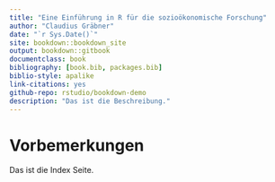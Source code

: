 ```yaml
--- 
title: "Eine Einführung in R für die sozioökonomische Forschung"
author: "Claudius Gräbner"
date: "`r Sys.Date()`"
site: bookdown::bookdown_site
output: bookdown::gitbook
documentclass: book
bibliography: [book.bib, packages.bib]
biblio-style: apalike
link-citations: yes
github-repo: rstudio/bookdown-demo
description: "Das ist die Beschreibung."
---
```


# Vorbemerkungen

Das ist die Index Seite.